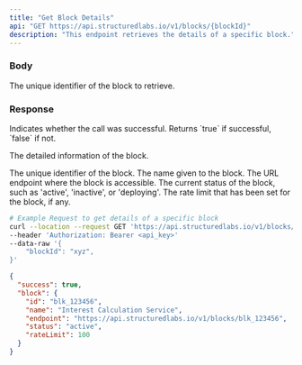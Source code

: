 ```yaml
---
title: "Get Block Details"
api: "GET https://api.structuredlabs.io/v1/blocks/{blockId}"
description: "This endpoint retrieves the details of a specific block."
---
```


### Body

<ParamField path="blockId" type="string">
  The unique identifier of the block to retrieve.
</ParamField>

### Response

<ResponseField name="success" type="boolean">
  Indicates whether the call was successful. Returns `true` if successful,
  `false` if not.
</ResponseField>

<ResponseField name="block" type="object">

The detailed information of the block.

<Expandable title="Toggle object">

<ResponseField name="id" type="string">
  The unique identifier of the block.
</ResponseField>

<ResponseField name="name" type="string">
  The name given to the block.
</ResponseField>

<ResponseField name="endpoint" type="string">
  The URL endpoint where the block is accessible.
</ResponseField>

<ResponseField name="status" type="string">
  The current status of the block, such as 'active', 'inactive', or 'deploying'.
</ResponseField>

<ResponseField name="rateLimit" type="number" optional="true">
  The rate limit that has been set for the block, if any.
</ResponseField>

</Expandable>

</ResponseField>

<RequestExample>

```bash Example Request
# Example Request to get details of a specific block
curl --location --request GET 'https://api.structuredlabs.io/v1/blocks/{blockId}' \
--header 'Authorization: Bearer <api_key>'
--data-raw '{
    "blockId": "xyz",
}'
```

</RequestExample>

<ResponseExample>

```json Response
{
  "success": true,
  "block": {
    "id": "blk_123456",
    "name": "Interest Calculation Service",
    "endpoint": "https://api.structuredlabs.io/v1/blocks/blk_123456",
    "status": "active",
    "rateLimit": 100
  }
}
```

</ResponseExample>

